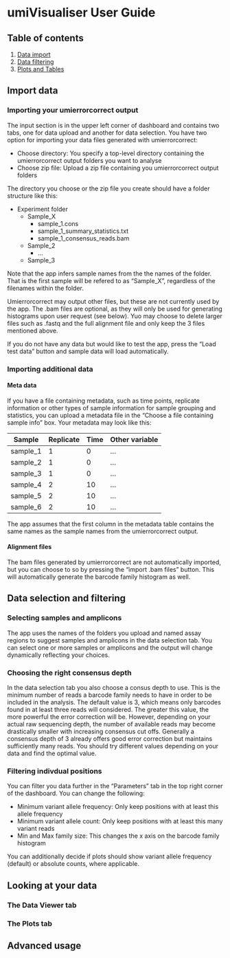 # umiVisualiser User Guide

## Table of contents
1. [Data import](#import)
2. [Data filtering](#selection)
3. [Plots and Tables](#plots)


## Import data <a name="import"></a>

### Importing your umierrorcorrect output
The input section is in the upper left corner of dashboard and contains two tabs,
one for data upload and another for data selection. You have two option for importing
your data files generated with umierrorcorrect:

- Choose directory: You specify a top-level directory containing the umierrorcorrect output folders you want to analyse
- Choose zip file: Upload a zip file containing you umierrorcorrect output folders

The directory you choose or the zip file you create should have a folder structure like
this:

- Experiment folder
    + Sample_X
        * sample_1.cons
        * sample_1_summary_statistics.txt
        * sample_1_consensus_reads.bam
    + Sample_2
        * ...
    + Sample_3

Note that the app infers sample names from the the names of the folder. That is
the first sample will be refered to as "Sample_X", regardless of the filenames
within the folder.

Umierrorcorrect may output other files, but these are not currently used by the app.
The .bam files are optional, as they will only be used for generating histograms
upon user request (see below). Yuo may choose to delete larger files such as
.fastq and the full alignment file and only keep the 3 files mentioned above.

If you do not have any data but would like to test the app, press the "Load test data"
button and sample data will load automatically. 

### Importing additional data

#### Meta data
If you have a file containing metadata, such as time points, replicate information or
other types of sample information for sample grouping and statistics, you can
upload a metadata file in the "Choose a file containing sample info" box. Your 
metadata may look like this:

| Sample   | Replicate | Time |  Other variable  |
|----------|-----------|------|---|
| sample_1 | 1         | 0    | ...  |   
| sample_2 | 1         | 0    |  ... |   
| sample_3 | 1         | 0    | ...  |   
| sample_4 | 2         | 10   | ...  |   
| sample_5 | 2         | 10   | ...  |   
| sample_6 | 2         | 10   | ...  |   

The app assumes that the first column in the metadata table contains the same
names as the sample names from the umierrorcorrect output.

#### Alignment files
The bam files generated by umierrorcorrect are not automatically imported, but
you can choose to so by pressing the "import .bam files" button. This will automatically
generate the barcode family histogram as well.

## Data selection and filtering  <a name="selection"></a>
### Selecting samples and amplicons

The app uses the names of the folders you upload and named assay regions to suggest
samples and amplicons in the data selection tab. You can select one or more samples
or amplicons and the output will change dynamically reflecting your choices.

### Choosing the right consensus depth

In the data selection tab you also choose a consus depth to use. This is the 
minimum number of reads a barcode family needs to have in order to be included
in the analysis. The default value is 3, which means only barcodes found in
at least three reads will considered. The greater this value, the more powerful
the error correction will be. However, depending on your actual raw sequencing depth,
the number of available reads may become drastically smaller with increasing
consensus cut offs. Generally a consensus depth of 3 already offers good error
correction but maintains sufficiently many reads. You should try different values
depending on your data and find the optimal value.

### Filtering indivdual positions

You can filter you data further in the "Parameters" tab in the top right corner
of the dashboard. You can change the following:

- Minimum variant allele frequency: Only keep positions with at least this allele frequency
- Minimum variant allele count: Only keep positions with at least this many variant reads
- Min and Max family size: This changes the x axis on the barcode family histogram

You can additionally decide if plots should show variant allele frequency (default) or
absolute counts, where applicable.

## Looking at your data <a name="plots"></a>
### The Data Viewer tab

### The Plots tab


## Advanced usage








